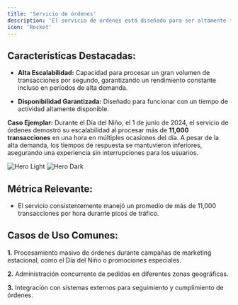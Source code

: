 ```yaml
---
title: 'Servicio de órdenes'
description: 'El servicio de órdenes está diseñado para ser altamente **escalable** y **disponible**, asegurando que pueda manejar un alto volumen de transacciones de manera eficiente y sin interrupciones. Este servicio facilita el procesamiento confiable de pedidos, incluso durante picos de tráfico elevado.'
icon: 'Rocket'
---
```


## Características Destacadas:

- **Alta Escalabilidad:**
Capacidad para procesar un gran volumen de transacciones por segundo, garantizando un rendimiento constante incluso en períodos de alta demanda.

- **Disponibilidad Garantizada:**
Diseñado para funcionar con un tiempo de actividad altamente disponible.

**Caso Ejemplar:** Durante el Día del Niño, el 1 de junio de 2024, el servicio de órdenes demostró su escalabilidad al procesar más de **11,000 transacciones** en una hora en múltiples ocasiones del día. A pesar de la alta demanda, los tiempos de respuesta se mantuvieron inferiores, asegurando una experiencia sin interrupciones para los usuarios.


<img
  className="block dark:hidden"
  src="https://s3.us-east-1.amazonaws.com/admin.kfc.production/1junio.png"
  alt="Hero Light"
/>
<img
  className="hidden dark:block"
  src="https://s3.us-east-1.amazonaws.com/admin.kfc.production/1junio.png"
  alt="Hero Dark"
/>

## Métrica Relevante:
-  El servicio consistentemente manejó un promedio de más de 11,000 transacciones por hora durante picos de tráfico.


## Casos de Uso Comunes:
**1.** Procesamiento masivo de órdenes durante campañas de marketing estacional, como el Día del Niño o promociones especiales.

**2.** Administración concurrente de pedidos en diferentes zonas geográficas.

**3.** Integración con sistemas externos para seguimiento y cumplimiento de órdenes.
